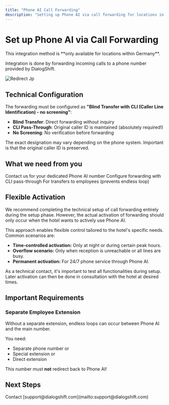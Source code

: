 ```yaml
---
title: "Phone AI Call Forwarding"
description: "Setting up Phone AI via call forwarding for locations in Germany"
---
```


# Set up Phone AI via Call Forwarding

<Warning>
  This integration method is **only available for locations within Germany**.
</Warning>

Integration is done by forwarding incoming calls to a phone number provided by DialogShift.

![Redirect Jp](/redirect.jpg)

## Technical Configuration

The forwarding must be configured as **"Blind Transfer with CLI (Caller Line Identification) - no screening"**:

- **Blind Transfer**: Direct forwarding without inquiry
- **CLI Pass-Through**: Original caller ID is maintained (absolutely required!)
- **No Screening**: No verification before forwarding

<Note>
  The exact designation may vary depending on the phone system. Important is that the original caller ID is preserved.
</Note>

## What we need from you

<Steps>
  <Step title="Request Phone AI number">
    Contact us for your dedicated Phone AI number
  </Step>
  <Step title="Set up call forwarding">
    Configure forwarding with CLI pass-through
  </Step>
  <Step title="Provide separate extension">
    For transfers to employees (prevents endless loop)
  </Step>
</Steps>

## Flexible Activation

We recommend completing the technical setup of call forwarding entirely during the setup phase. However, the actual activation of forwarding should only occur when the hotel wants to actively use Phone AI.

This approach enables flexible control tailored to the hotel's specific needs. Common scenarios are:

- **Time-controlled activation:** Only at night or during certain peak hours.
- **Overflow scenario:** Only when reception is unreachable or all lines are busy.
- **Permanent activation:** For 24/7 phone service through Phone AI.

<Note>
  As a technical contact, it's important to test all functionalities during setup. Later activation can then be done in consultation with the hotel at desired times.
</Note>

## Important Requirements

### Separate Employee Extension

<Warning>
  Without a separate extension, endless loops can occur between Phone AI and the main number.
</Warning>

You need:

- Separate phone number or
- Special extension or
- Direct extension

This number must **not** redirect back to Phone AI!

## Next Steps

<Card title="Request Phone AI number" icon="phone" href="mailto:support@dialogshift.com">
  Contact [support@dialogshift.com](mailto:support@dialogshift.com)
</Card> 